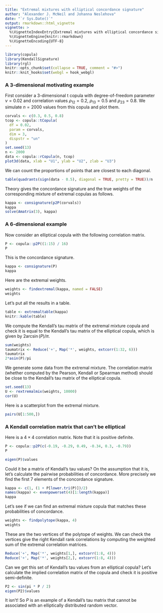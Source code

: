 ```yaml
---
title: "Extremal mixtures with elliptical concordance signature"
author: "Alexander J. McNeil and Johanna Neslehova"
date: "`r Sys.Date()`"
output: rmarkdown::html_vignette
vignette: >
  %\VignetteIndexEntry{Extremal mixtures with elliptical concordance signature}
  %\VignetteEngine{knitr::rmarkdown}
  %\VignetteEncoding{UTF-8}
---
```


```r
library(copula)
library(KendallSignature)
library(rgl)
knitr::opts_chunk$set(collapse = TRUE, comment = "#>")
knitr::knit_hooks$set(webgl = hook_webgl)
```

### A 3-dimensional motivating example

First consider a 3-dimensional t copula with degree-of-freedom parameter $\nu = 0.02$ and correlation values $\rho_{12} = 0.2$, $\rho_{13} = 0.5$ and $\rho_{23} = 0.8$. We simulate $n = 2000$ values from this copula and plot them.

```r
corvals <- c(0.3, 0.5, 0.8)
tcop <- copula::tCopula(
  df = 0.02,
  param = corvals,
  dim = 3,
  dispstr = "un"
)
set.seed(13)
n <- 2000
data <- copula::rCopula(n, tcop)
plot3d(data, xlab = "U1", ylab = "U2", zlab = "U3")
```

We can count the proportions of points that are closest to each diagonal.

```r
table(quadrants(sign(data - 0.5), diagonal = TRUE, pretty = TRUE))/n
```

Theory gives the concordance signature and the true weights of the corresponding mixture of extremal copulas as follows.

```r
kappa <- consignature(p2P(corvals))
kappa
solve(Amatrix(3), kappa)
```

### A 6-dimensional example

Now consider an elliptical copula with the following correlation matrix.

```r
P <- copula::p2P((1:15) / 16)
P
```

This is the concordance signature.
```r
kappa <- consignature(P)
kappa
```

Here are the extremal weights.
```r
weights <- findextremal(kappa, named = FALSE)
weights
```

Let's put all the results in a table.
```r
table <- extremaltable(kappa)
knitr::kable(table)
```

We compute the Kendall's tau matrix of the extremal mixture copula and check it is equal to the Kendall's tau matrix of the elliptical copula, which is given by $2\arcsin(P)/\pi$.
```r
sum(weights)
taumatrix <- Reduce('+', Map('*', weights, extcorr(1:32, 6)))
taumatrix
2*asin(P)/pi
```
We generate some data from the extremal mixture. The correlation matrix (whether computed by the Pearson, Kendall or Spearman method) should be close to the Kendall's tau matrix of the elliptical copula.
```r
set.seed(13)
U <- rextremalmix(weights, 10000)
cor(U)
```


Here is a scatterplot from the extremal mixture.
```r
pairs(U[1:500,])
```

### A Kendall correlation matrix that can't be elliptical

Here is a $4 \times 4$ correlation matrix. Note that it is positive definite.

```r
P <- copula::p2P(c(-0.19, -0.29, 0.49, -0.34, 0.3, -0.79))
P

eigen(P)$values
```

Could it be a matrix of Kendall's tau values? On the assumption that it is, let's calculate the pairwise probabilities of concordance. More precisely we find the first 7 elements of the concordance signature.

```r
kappa <- c(1, (1 + P[lower.tri(P)])/2)
names(kappa) <- evenpowerset(4)[1:length(kappa)]
kappa
```

Let's see if we can find an extremal mixture copula that matches these probabilities of concordance. 

```r
weights <- findpolytope(kappa, 4)
weights
```

These are the two vertices of the polytope of weights. We can check the vertices give the right Kendall rank correlations by computing the weighted sum of the extremal correlation matrices.

```r
Reduce('+', Map('*', weights[1,], extcorr(1:8, 4)))
Reduce('+', Map('*', weights[2,], extcorr(1:8, 4)))
```

Can we get this set of Kendall's tau values from an elliptical copula? Let's calculate the implied correlation matrix of the copula and check it is positive semi-definite.
```r
P2 <- sin(pi * P / 2)
eigen(P2)$values
```

It isn't! So $P$ is an example of a Kendall's tau matrix that cannot be associated with an elliptically distributed random vector.
